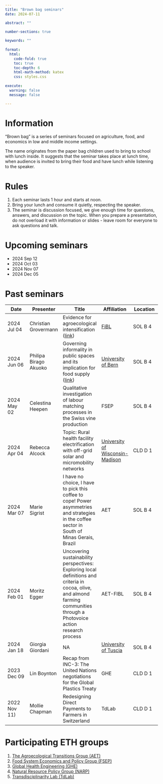 ```yaml
---
title: "Brown bag seminars"
date: 2024-07-11

abstract: ""

number-sections: true
  
keywords: ""
  
format:
  html:
    code-fold: true
    toc: true
    toc-depth: 6
    html-math-method: katex
    css: styles.css
    
execute:
  warning: false
  message: false

---
```


# Information {#sec-info}

"Brown bag" is a series of seminars focused on agriculture, food, and economics in low and middle income settings.

The name originates from the paper bag children used to bring to school with lunch inside. It suggests that the seminar takes place at lunch time, when audience is invited to bring their food and have lunch while listening to the speaker.

# Rules {#sec-rules}

1. Each seminar lasts 1 hour and starts at noon.
2. Bring your lunch and consume it quietly, respecting the speaker.
3. The seminar is discussion focused, we give enough time for questions, answers, and discussion on the topic. When you prepare a presentation, do not overload it with information or slides - leave room for everyone to ask questions and talk.

# Upcoming seminars {#sec-upcoming}

- 2024 Sep 12
- 2024 Oct 03
- 2024 Nov 07
- 2024 Dec 05

# Past seminars {#sec-past}

| Date | Presenter | Title | Affiliation | Location |
|-|-|-|-|-|
| 2024 Jul 04 | Christian Grovermann | Evidence for agroecological intensification ([link](https://github.com/Global-Health-Engineering/brown-bag/blob/main/presentations/2024-07-04-evidence-for-agroecological-intensification.pdf)) | [FiBL](https://www.fibl.org/en/)| SOL B 4 |
| 2024 Jun 06 | Philipa Birago Akuoko | Governing informality in public spaces and its implication for food supply ([link](https://github.com/Global-Health-Engineering/brown-bag/blob/main/presentations/2024-06-06-informality-public-space-and-food-supply.pdf)) | [University of Bern](https://www.geography.unibe.ch/about_us/the_institute/index_eng.html) | SOL B 4  |
| 2024 May 02 | Celestina Heepen | Qualitative investigation of labour matching processes in the Swiss vine production | FSEP  | SOL B 4 |
| 2024 Apr 04 | Rebecca Alcock | Topic: Rural health facility electrification with off-grid solar and micromobility networks | [University of Wisconsin-Madison](https://ghi.wisc.edu/) | CLD D 1 |
| 2024 Mar 07 | Marie Sigrist | I have no choice, I have to pick this coffee to cope! Power asymmetries and strategies in the coffee sector in South of Minas Gerais, Brazil | AET | SOL B 4 |
| 2024 Feb 01 | Moritz Egger | Uncovering sustainability perspectives: Exploring local definitions and criteria in cocoa, olive, and almond farming communities through a Photovoice action research process | AET-FIBL | SOL B 4 |
| 2024 Jan 18 | Giorgia Giordani | NA | [University of Tuscia](https://www.unitus.it/en/) | SOL B 4 |
| 2023 Dec 09 | Lin Boynton | Recap from INC-3: The United Nations negotiations for the Global Plastics Treaty | GHE | CLD D 1 |
| 2022 Nov 11)| Mollie Chapman | Redesigning Direct Payments to Farmers in Switzerland | TdLab | CLD D 1 |

# Participating ETH groups

1. [The Agroecological Transitions Group (AET)](https://agroecological-transitions.ethz.ch/)
2. [Food System Economics and Policy Group (FSEP)](https://fsep.ethz.ch/)
3. [Global Health Engineering (GHE)](https://ghe.ethz.ch/)
4. [Natural Resource Policy Group (NARP)](https://narp.ethz.ch/en/)
5. [Transdisciplinarity Lab (TdLab)](https://tdlab.usys.ethz.ch/)
